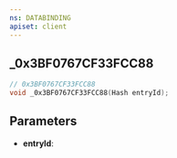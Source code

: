 ```yaml
---
ns: DATABINDING
apiset: client
---
```

## _0x3BF0767CF33FCC88

```c
// 0x3BF0767CF33FCC88
void _0x3BF0767CF33FCC88(Hash entryId);
```


## Parameters
* **entryId**: